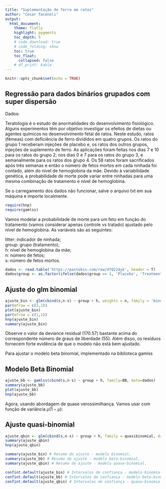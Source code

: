 ```yaml
---
title: "Suplementação de ferro em ratos"
author: "Cesar Taconeli"
output:
  html_document:
    theme: flatly
    highlight: pygments
    toc_depth: 5
    # code_download: true
    # code_folding: show
    toc: true
    toc_float:
      collapsed: false
    # df_print: kable
---
```


```r
knitr::opts_chunk$set(echo = TRUE)
```

## Regressão para dados binários grupados com super dispersão

Dados: 

Teratologia é o estudo de anormalidades do desenvolvimento fisiológico. 
Alguns experimentos têm por objetivo investigar os efeitos de dietas
ou agentes químicos no desenvolvimento fetal de ratos. Neste estudo,
ratos (fêmeas) com deficiência de ferro divididos em quatro grupos.
Os ratos do grupo 1 receberam injeções de placebo e, os ratos dos outros
grupos, injeções de suplemento de ferro. As aplicações foram feitas 
nos dias 7 e 10 para os ratos do grupo 2; nos dias 0 e 7 para os ratos
do grupo 3, e semanalmente para os ratos dos grupo 4. Os 58 ratos foram
sacrificados após três semanas e então o número de fetos
mortos em cada ninhada foi contado, além do nível de hemoglobina da mãe. 
Devido à variabilidade genética, a probabilidade de morte pode variar 
entre ninhadas para uma mesma combinação de tratamento e nível de 
hemoglobina.

Se o carregamento dos dados não funcionar, salve o arquivo txt em sua 
máquina e importe localmente.

```r
require(hnp)
require(gamlss)
```


Vamos modelar a probabilidade de morte para um feto em função do tratamento
(vamos considerar apenas controle vs tratado) ajustado pelo nível de
hemoglobina. As variáveis são as seguintes:

litter: indicador de ninhada;  
group: grupo (tratamento);  
h: nível de hemoglobina da mãe;  
n: número de fetos;  
s: número de fetos mortos.  

```r
dados <- read.table('https://pastebin.com/raw/4TQ224yk', header = T)
dados$group <- as.factor(ifelse(dados$group == 1, 'Placebo', 'Treatment'))
```


## Ajuste do glm binomial

```r
ajuste_bin <- glm(cbind(s,n-s) ~ group + h, weights = n, family = 'binomial', data = dados)
par(mfrow = c(2,2))
plot(ajuste_bin)
par(mfrow = c(1,1))
hnp(ajuste_bin)
summary(ajuste_bin)
```


Observe o valor da deviance residual (170.57) bastante acima do correspondente
número de graus de liberdade (55). Além disso, os resíduos fornecem
forte evidência de que o modelo não está bem ajustado.


Para ajustar o modelo beta binomial, implementado na biblioteca gamlss

## Modelo Beta Binomial

```r
ajuste_bb <- gamlss(cbind(s,n-s) ~ group + h, family=BB, data=dados) 
summary(ajuste_bb)
plot(ajuste_bb)
hnp(ajuste_bb)
```


Agora, usando abordagem de quase verossimilhança. Vamos usar com função
de variância $\mu(1-\mu)$:

## Ajuste quasi-binomial

```r
ajuste_qbin <- glm(cbind(s,n-s) ~ group + h, family = quasibinomial, data = dados)
summary(ajuste_qbin)
hnp(ajuste_qbin)

summary(ajuste_bin) # Resumo do ajuste - modelo binomial.
summary(ajuste_bb) # Resumo do ajuste - modelo beta-binomial.
summary(ajuste_qbin) # Resumo do ajuste - modelo quase-binomial.

confint.default(ajuste_bin) # Intervalos de confiança - modelo binomial.
confint.default(ajuste_bb) # Intervalos de confiança - modelo beta-binomial.
confint.default(ajuste_qbin) # Intervalos de confiança - quase-binomial.
```


